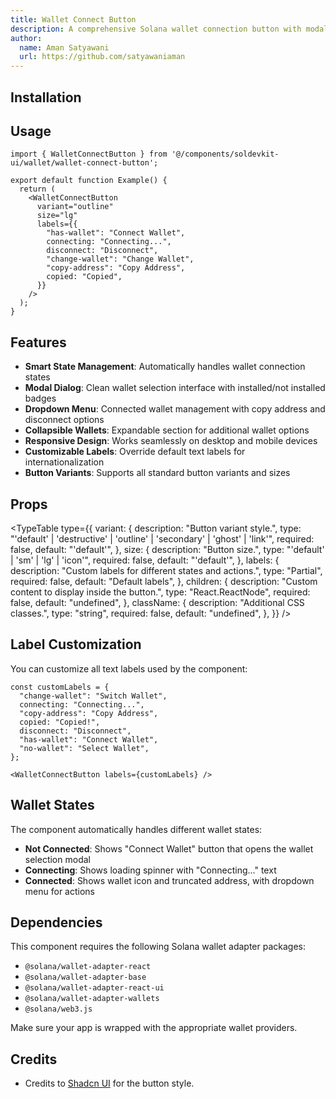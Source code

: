 ```yaml
---
title: Wallet Connect Button
description: A comprehensive Solana wallet connection button with modal dialog, dropdown menu, and wallet management features.
author:
  name: Aman Satyawani
  url: https://github.com/satyawaniaman
---
```


<ComponentPreview name="wallet-connect-button-demo" />

## Installation

<ComponentInstallation name="wallet-connect-button" />

## Usage

```tsx
import { WalletConnectButton } from '@/components/soldevkit-ui/wallet/wallet-connect-button';

export default function Example() {
  return (
    <WalletConnectButton
      variant="outline"
      size="lg"
      labels={{
        "has-wallet": "Connect Wallet",
        connecting: "Connecting...",
        disconnect: "Disconnect",
        "change-wallet": "Change Wallet",
        "copy-address": "Copy Address",
        copied: "Copied",
      }}
    />
  );
}
```

## Features

- **Smart State Management**: Automatically handles wallet connection states
- **Modal Dialog**: Clean wallet selection interface with installed/not installed badges
- **Dropdown Menu**: Connected wallet management with copy address and disconnect options
- **Collapsible Wallets**: Expandable section for additional wallet options
- **Responsive Design**: Works seamlessly on desktop and mobile devices
- **Customizable Labels**: Override default text labels for internationalization
- **Button Variants**: Supports all standard button variants and sizes

## Props

<TypeTable
  type={{
    variant: {
      description: "Button variant style.",
      type: "'default' | 'destructive' | 'outline' | 'secondary' | 'ghost' | 'link'",
      required: false,
      default: "'default'",
    },
    size: {
      description: "Button size.",
      type: "'default' | 'sm' | 'lg' | 'icon'",
      required: false,
      default: "'default'",
    },
    labels: {
      description: "Custom labels for different states and actions.",
      type: "Partial<typeof LABELS>",
      required: false,
      default: "Default labels",
    },
    children: {
      description: "Custom content to display inside the button.",
      type: "React.ReactNode",
      required: false,
      default: "undefined",
    },
    className: {
      description: "Additional CSS classes.",
      type: "string",
      required: false,
      default: "undefined",
    },
  }}
/>

## Label Customization

You can customize all text labels used by the component:

```tsx
const customLabels = {
  "change-wallet": "Switch Wallet",
  connecting: "Connecting...",
  "copy-address": "Copy Address",
  copied: "Copied!",
  disconnect: "Disconnect",
  "has-wallet": "Connect Wallet",
  "no-wallet": "Select Wallet",
};

<WalletConnectButton labels={customLabels} />
```

## Wallet States

The component automatically handles different wallet states:

- **Not Connected**: Shows "Connect Wallet" button that opens the wallet selection modal
- **Connecting**: Shows loading spinner with "Connecting..." text
- **Connected**: Shows wallet icon and truncated address, with dropdown menu for actions

## Dependencies

This component requires the following Solana wallet adapter packages:

- `@solana/wallet-adapter-react`
- `@solana/wallet-adapter-base`
- `@solana/wallet-adapter-react-ui`
- `@solana/wallet-adapter-wallets`
- `@solana/web3.js`

Make sure your app is wrapped with the appropriate wallet providers.

## Credits

- Credits to [Shadcn UI](https://ui.shadcn.com/docs/components/button) for the button style.
